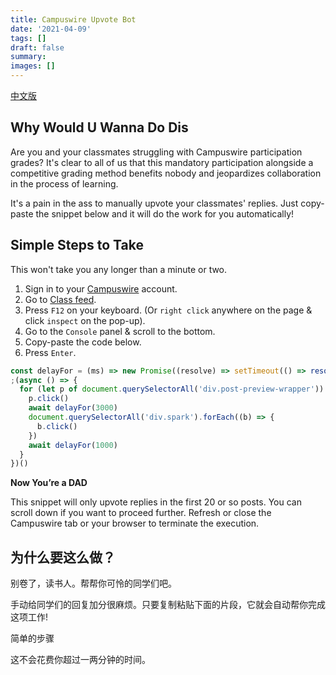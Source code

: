 ```yaml
---
title: Campuswire Upvote Bot
date: '2021-04-09'
tags: []
draft: false
summary:
images: []
---
```


[中文版]()

## Why Would U Wanna Do Dis

Are you and your classmates struggling with Campuswire participation grades? It's clear to all of us that this mandatory participation alongside a competitive grading method benefits nobody and jeopardizes collaboration in the process of learning.

It's a pain in the ass to manually upvote your classmates' replies. Just copy-paste the snippet below and it will do the work for you automatically!

## Simple Steps to Take

This won't take you any longer than a minute or two.

1. Sign in to your [Campuswire](https://campuswire.com/signin) account.
2. Go to [Class feed](https://campuswire.com/c).
3. Press `F12` on your keyboard.
   (Or `right click` anywhere on the page & click `inspect` on the pop-up).
4. Go to the `Console` panel & scroll to the bottom.
5. Copy-paste the code below.
6. Press `Enter`.

```js
const delayFor = (ms) => new Promise((resolve) => setTimeout(() => resolve(), ms))
;(async () => {
  for (let p of document.querySelectorAll('div.post-preview-wrapper')) {
    p.click()
    await delayFor(3000)
    document.querySelectorAll('div.spark').forEach((b) => {
      b.click()
    })
    await delayFor(1000)
  }
})()
```

**Now You’re a DAD**

This snippet will only upvote replies in the first 20 or so posts. You can scroll down if you want to proceed further. Refresh or close the Campuswire tab or your browser to terminate the execution.

## 为什么要这么做？

别卷了，读书人。帮帮你可怜的同学们吧。

手动给同学们的回复加分很麻烦。只要复制粘贴下面的片段，它就会自动帮你完成这项工作!

简单的步骤

这不会花费你超过一两分钟的时间。
